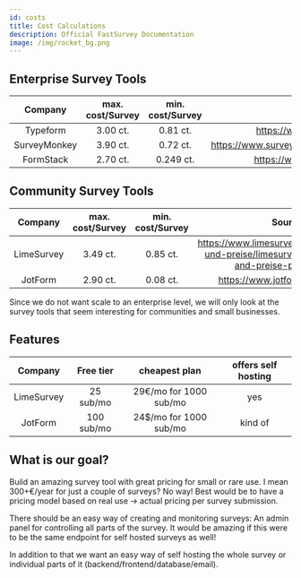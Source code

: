 ```yaml
---
id: costs
title: Cost Calculations
description: Official FastSurvey Documentation
image: /img/rocket_bg.png
---
```


## Enterprise Survey Tools

| Company          | max. cost/Survey | min. cost/Survey | Source           |
| :--------------: | :--------------: | :--------------: | :--------------: |
| Typeform         | 3.00 ct.         | 0.81 ct.         | https://www.typeform.com/pricing |
| SurveyMonkey     | 3.90 ct.         | 0.72 ct.         | https://www.surveymonkey.de/pricing/individual/details |
| FormStack        | 2.70 ct.         | 0.249 ct.        | https://www.formstack.com/pricing |


## Community Survey Tools

| Company          | max. cost/Survey | min. cost/Survey | Source           |
| :--------------: | :--------------: | :--------------: | :--------------: |
| LimeSurvey       | 3.49 ct.         | 0.85 ct.         | https://www.limesurvey.org/de/editionen-und-preise/limesurvey-pro/editionen-and-preise-professional |
| JotForm          | 2.90 ct.         | 0.08 ct.         | https://www.jotform.com/pricing |


Since we do not want scale to an enterprise level, we will only look at the survey tools that seem
interesting for communities and small businesses.

## Features

| Company          | Free tier | cheapest plan | offers self hosting |
| :--------------: | :-------: | :-----------: | :-----------------: |
| LimeSurvey       |  25 sub/mo | 29€/mo for 1000 sub/mo | yes |
| JotForm          | 100 sub/mo | 24$/mo for 1000 sub/mo | kind of |


## What is our goal?

Build an amazing survey tool with great pricing for small or rare use. I mean 300+€/year for just a couple of
surveys? No way! Best would be to have a pricing model based on real use -> actual pricing per survey submission.

There should be an easy way of creating and monitoring surveys: An admin panel for controlling all parts of the
survey. It would be amazing if this were to be the same endpoint for self hosted surveys as well!

In addition to that we want an easy way of self hosting the whole survey or individual parts of it
(backend/frontend/database/email).

